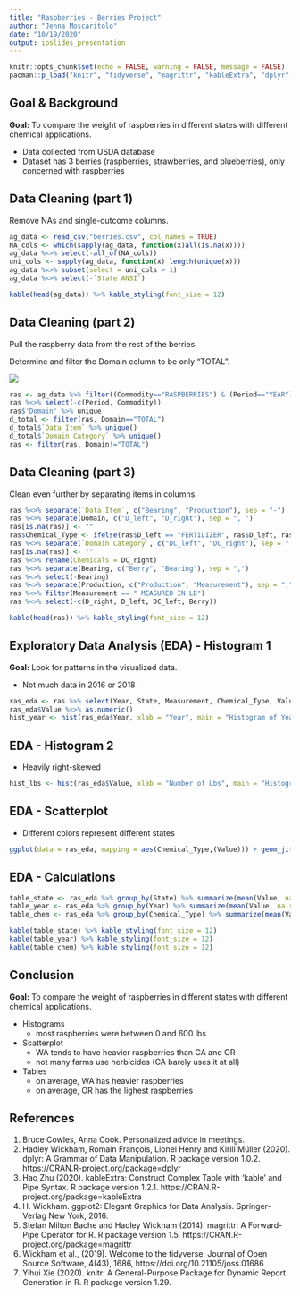 ---
title: "Raspberries - Berries Project"
author: "Jenna Moscaritolo"
date: "10/19/2020"
output: ioslides_presentation
---

```{r setup, include=FALSE}
knitr::opts_chunk$set(echo = FALSE, warning = FALSE, message = FALSE)
pacman::p_load("knitr", "tidyverse", "magrittr", "kableExtra", "dplyr", "ggplot2")
```

## Goal & Background

**Goal:** To compare the weight of raspberries in different states with different chemical applications.

* Data collected from USDA database
* Dataset has 3 berries (raspberries, strawberries, and blueberries), only concerned with raspberries


## Data Cleaning (part 1)

Remove NAs and single-outcome columns.

```{r, echo=FALSE, warning=FALSE, message=FALSE}
ag_data <- read_csv("berries.csv", col_names = TRUE)
NA_cols <- which(sapply(ag_data, function(x)all(is.na(x))))
ag_data %<>% select(-all_of(NA_cols))
uni_cols <- sapply(ag_data, function(x) length(unique(x)))
ag_data %<>% subset(select = uni_cols > 1)
ag_data %<>% select(-`State ANSI`) 

kable(head(ag_data)) %>% kable_styling(font_size = 12)
```



## Data Cleaning (part 2)

Pull the raspberry data from the rest of the berries.

Determine and filter the Domain column to be only "TOTAL".

![](raspberries1.jpg)

```{r, echo=TRUE, include=FALSE, warning=FALSE, message=FALSE}
ras <- ag_data %>% filter((Commodity=="RASPBERRIES") & (Period=="YEAR"))
ras %<>% select(-c(Period, Commodity))
ras$'Domain' %>% unique
d_total <- filter(ras, Domain=="TOTAL")
d_total$`Data Item` %>% unique()
d_total$`Domain Category` %>% unique()
ras <- filter(ras, Domain!="TOTAL")
```



## Data Cleaning (part 3)

Clean even further by separating items in columns.

```{r, echo=FALSE, warning=FALSE, message=FALSE}
ras %<>% separate(`Data Item`, c("Bearing", "Production"), sep = "-")
ras %<>% separate(Domain, c("D_left", "D_right"), sep = ", ")
ras[is.na(ras)] <- ""
ras$Chemical_Type <- ifelse(ras$D_left == "FERTILIZER", ras$D_left, ras$D_right)
ras %<>% separate(`Domain Category`, c("DC_left", "DC_right"), sep = ":")
ras[is.na(ras)] <- ""
ras %<>% rename(Chemicals = DC_right)
ras %<>% separate(Bearing, c("Berry", "Bearing"), sep = ",")
ras %<>% select(-Bearing)
ras %<>% separate(Production, c("Production", "Measurement"), sep = ",")
ras %<>% filter(Measurement == " MEASURED IN LB")
ras %<>% select(-c(D_right, D_left, DC_left, Berry))

kable(head(ras)) %>% kable_styling(font_size = 12)
```



## Exploratory Data Analysis (EDA) - Histogram 1

**Goal:** Look for patterns in the visualized data.

* Not much data in 2016 or 2018

```{r, echo=FALSE, warning=FALSE, message=FALSE}
ras_eda <- ras %>% select(Year, State, Measurement, Chemical_Type, Value)
ras_eda$Value %<>% as.numeric()
hist_year <- hist(ras_eda$Year, xlab = "Year", main = "Histogram of Years")
```



## EDA - Histogram 2

* Heavily right-skewed

```{r, echo=FALSE, warning=FALSE, message=FALSE}
hist_lbs <- hist(ras_eda$Value, xlab = "Number of Lbs", main = "Histogram of Value (in lbs)")
```



## EDA - Scatterplot

* Different colors represent different states

```{r, echo=FALSE, warning=FALSE, message=FALSE}
ggplot(data = ras_eda, mapping = aes(Chemical_Type,(Value))) + geom_jitter(aes(color = State)) + ggtitle("Scatterplot of Chemical Type vs. Lbs Produced") + xlab("Chemical Type") + ylab("Value in Lbs")
```



## EDA - Calculations

```{r, echo=FALSE, warning=FALSE, message=FALSE}
table_state <- ras_eda %>% group_by(State) %>% summarize(mean(Value, na.rm = TRUE))
table_year <- ras_eda %>% group_by(Year) %>% summarize(mean(Value, na.rm = TRUE))
table_chem <- ras_eda %>% group_by(Chemical_Type) %>% summarize(mean(Value, na.rm = TRUE))

kable(table_state) %>% kable_styling(font_size = 12)
kable(table_year) %>% kable_styling(font_size = 12)
kable(table_chem) %>% kable_styling(font_size = 12)
```



## Conclusion

**Goal:** To compare the weight of raspberries in different states with different chemical applications.

* Histograms
    * most raspberries were between 0 and 600 lbs
* Scatterplot
    * WA tends to have heavier raspberries than CA and OR
    * not many farms use herbicides (CA barely uses it at all)
* Tables
    * on average, WA has heavier raspberries
    * on average, OR has the lighest raspberries



## References
1. Bruce Cowles, Anna Cook. Personalized advice in meetings.
2. Hadley Wickham, Romain François, Lionel Henry and Kirill Müller (2020). dplyr: A Grammar of Data Manipulation. R package version 1.0.2. https://CRAN.R-project.org/package=dplyr
3. Hao Zhu (2020). kableExtra: Construct Complex Table with 'kable' and Pipe Syntax. R package version 1.2.1. https://CRAN.R-project.org/package=kableExtra
4. H. Wickham. ggplot2: Elegant Graphics for Data Analysis. Springer-Verlag New York, 2016.
5. Stefan Milton Bache and Hadley Wickham (2014). magrittr: A Forward-Pipe Operator for R. R package version 1.5. https://CRAN.R-project.org/package=magrittr
6. Wickham et al., (2019). Welcome to the tidyverse. Journal of Open Source Software, 4(43), 1686, https://doi.org/10.21105/joss.01686
7. Yihui Xie (2020). knitr: A General-Purpose Package for Dynamic Report Generation in R. R package version 1.29.
